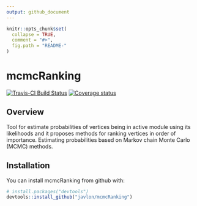 ```yaml
---
output: github_document
---
```


<!-- README.md is generated from README.Rmd. Please edit that file -->

```r
knitr::opts_chunk$set(
  collapse = TRUE,
  comment = "#>",
  fig.path = "README-"
)
```

# mcmcRanking

[![Travis-CI Build Status](https://travis-ci.org/ctlab/mcmcRanking.svg?branch=master)](https://travis-ci.org/ctlab/mcmcRanking)
[![Coverage status](https://codecov.io/gh/ctlab/mcmcRanking/branch/master/graph/badge.svg)](https://codecov.io/github/ctlab/mcmcRanking?branch=master)


## Overview
Tool for estimate probabilities of vertices being in active module using its likelihoods and it proposes methods for ranking vertices in order of importance. Estimating probabilities  based on Markov chain Monte Carlo (MCMC) methods.

## Installation

You can install mcmcRanking from github with:

```r
# install.packages("devtools")
devtools::install_github("javlon/mcmcRanking")
```
